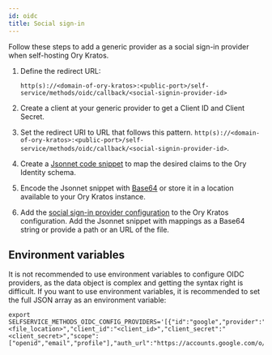 ```yaml
---
id: oidc
title: Social sign-in
---
```


Follow these steps to add a generic provider as a social sign-in provider when self-hosting Ory Kratos.

1. Define the redirect URL:

   ```
   http(s)://<domain-of-ory-kratos>:<public-port>/self-service/methods/oidc/callback/<social-signin-provider-id>
   ```

1. Create a client at your generic provider to get a Client ID and Client Secret.
1. Set the redirect URI to URL that follows this pattern.
   `http(s)://<domain-of-ory-kratos>:<public-port>/self-service/methods/oidc/callback/<social-signin-provider-id>`.
1. Create a [Jsonnet code snippet](#data-mapping) to map the desired claims to the Ory Identity schema.
1. Encode the Jsonnet snippet with [Base64](https://www.base64encode.org/) or store it in a location available to your Ory Kratos
   instance.
1. Add the [social sign-in provider configuration](#configuration-with-ory-cli) to the Ory Kratos configuration. Add the Jsonnet
   snippet with mappings as a Base64 string or provide a path or an URL of the file.

## Environment variables

It is not recommended to use environment variables to configure OIDC providers, as the data object is complex and getting the
syntax right is difficult. If you want to use environment variables, it is recommended to set the full JSON array as an
environment variable:

```shell
export SELFSERVICE_METHODS_OIDC_CONFIG_PROVIDERS='[{"id":"google","provider":"google","mapper_url":"<file_location>","client_id":"<client_id>","client_secret":"<client_secret>","scope":["openid","email","profile"],"auth_url":"https://accounts.google.com/o/oauth2/v2/auth","token_url":"https://www.googleapis.com/oauth2/v4/token","issuer_url":"https://accounts.google.com"}]'
```
